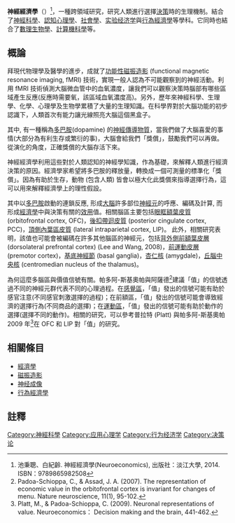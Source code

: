 '''神經經濟學'''（{{lang-en|Neuroeconomics}}）<ref>池秉聰、白紀齡. 神經經濟學(Neuroeconomics), 出版社：淡江大學, 2014. ISBN：9789865982508</ref>，一種跨領域研究，研究人類進行選擇[[決策|決策]]時的生理機制。結合了[[神經科學|神經科學]]、[[認知心理學|認知心理學]]、[[社會學|社會學]]、[[实验经济学|实验经济学]]與[[行為經濟學|行為經濟學]]等學科。它同時也結合了[[數理生物學|數理生物學]]、[[計算機科學|計算機科學]]等。
==概論==
拜現代物理學及醫學的進步，成就了[[功能性磁振造影|功能性磁振造影]] (functional magnetic resonance imaging, fMRI) 技術，實現一般人認為不可能觀察到的神經活動。利用 fMRI 技術偵測大腦微血管中的血氧濃度，讓我們可以觀察決策時腦部有哪些區域產生反應(反應時需要氧，該區域血氧濃度高)。另外，歷年來神經科學、生理學、化學、心理學及生物學累積了大量的生理知識。在科學界對於大腦功能的初步認識下，人類首次有能力讓光線照亮大腦這個黑盒子。

其中, 有一種稱為[[多巴胺|多巴胺]](dopamine) 的[[神經傳導物質|神經傳導物質]]，當我們做了大腦喜愛的事情(大部分為有利生存或繁衍的事)，大腦會給我們「獎償」，鼓勵我們可以再做。從演化的角度，正確獎償的大腦存活下來。

神經經濟學利用這些對於人類認知的神經學知識，作為基礎，來解釋人類進行經濟決策的原因。經濟學家希望將多巴胺的釋放量，轉換成一個可測量的標準化「獎償」。因為有助於生存，動物 (包含人類) 皆會以極大化此獎償來指導選擇行為，這可以用來解釋經濟學上的理性假設。

其中以[[多巴胺|多巴胺]]啟動的連鎖反應, 形成[[大腦|大腦]]許多部位[[神經元|神經元]]的呼應、編碼及計算, 而形成[[經濟學|經濟學]]中與決策有關的[[效用|效用]]值。相關腦區主要包括[[眼眶額葉皮質|眼眶額葉皮質]] (orbitofrontal cortex, OFC)，[[後扣帶迴皮質|後扣帶迴皮質]] (posterior cingulate cortex, PCC)，[[頂側內葉區皮質|頂側內葉區皮質]] (lateral intraparietal cortex, LIP)。 此外，相關研究表明，該值也可能會被編碼在許多其他腦區的神經元，包括[[背外側前額葉皮層|背外側前額葉皮層]] (dorsolateral prefrontal cortex) (Lee and Wang, 2008)，[[前運動皮層|前運動皮層]] (premotor cortex)，[[基底神經節|基底神經節]] (basal ganglia)，[[杏仁核|杏仁核]] (amygdale)，[[丘腦中央核|丘腦中央核]] (centromedian nucleus of the thalamus)。

為何這麼多腦區與價值信號有關。帕多阿-斯基奧帕與阿薩德<ref>Padoa-Schioppa, C., & Assad, J. A. (2007). The representation of economic value in the orbitofrontal cortex is invariant for changes of menu. Nature neuroscience, 11(1), 95-102.</ref>建議「值」的信號透過不同的神經元群代表不同的心理過程。在[[感覺區|感覺區]]，「值」發出的信號可能有助於感官注意(不同感官刺激選擇的過程)；在前額區，「值」發出的信號可能會導致經濟的選擇行為(不同商品的選擇)；在[[運動區|運動區]]，「值」發出的信號可能有助於動作的選擇(選擇不同的動作)。相關的研究，可以參考普拉特 (Platt) 與帕多阿-斯基奧帕 2009 年<ref>Platt, M., & Padoa-Schioppa, C. (2009). Neuronal representations of value. Neuroeconomics： Decision making and the brain, 441-462.</ref>在 OFC 和 LIP 對「值」的研究。

==相關條目==
* [[經濟學|經濟學]]
* [[磁振造影|磁振造影]]
* [[神经成像|神经成像]]
* [[行為經濟學|行為經濟學]]

==註釋==
{{reflist}}
{{神经科学}}

[[Category:神經科學|Category:神經科學]]
[[Category:应用心理学|Category:应用心理学]]
[[Category:行为经济学|Category:行为经济学]]
[[Category:决策论|Category:决策论]]